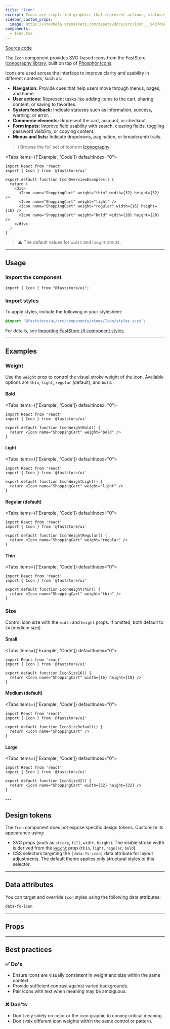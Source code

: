 ```yaml
---
title: "Icon"
excerpt: Icons are simplified graphics that represent actions, statuses, and navigation elements, helping users navigate the UI.
sidebar_custom_props:
  image: https://vtexhelp.vtexassets.com/assets/docs/src/Icon___9437da8db13517090534a38f4870d702.png
components:
  - Icon.tsx
---
```


[<i class="fa-brands fa-github"></i> Source code](https://github.com/vtex/faststore/tree/main/packages/components/src/atoms/Icon)

The `Icon` component provides SVG-based icons from the FastStore [Iconography library](https://developers.vtex.com/docs/guides/faststore/reference-icons), built on top of [Phosphor Icons](https://phosphoricons.com). 

Icons are used across the interface to improve clarity and usability in different contexts, such as:

- **Navigation:** Provide cues that help users move through menus, pages, and home.  
- **User actions:** Represent tasks like adding items to the cart, sharing content, or saving to favorites.
- **System feedback:** Indicate statuses such as information, success, warning, or error. 
- **Commerce elements:** Represent the cart, account, or checkout.
- **Form inputs:** Improve field usability with search, clearing fields, toggling password visibility, or copying content. 
- **Menus and lists:** Indicate dropdowns, pagination, or breadcrumb trails.

>ℹ️ Browse the full set of icons in [Iconography](https://developers.vtex.com/docs/guides/faststore/reference-icons).

<Tabs items={['Example', 'Code']} defaultIndex="0">
  <Tab>
    <OverviewSection>
      <Icon name="ShoppingCart" weight="thin" width={32} height={32} />
      <Icon name="ShoppingCart" weight="light" />
      <Icon name="ShoppingCart" weight="regular" width={16} height={16} />
      <Icon name="ShoppingCart" weight="bold" width={20} height={20} />
    </OverviewSection>
  </Tab>
  <Tab>

  ```tsx
  import React from 'react'
  import { Icon } from '@faststore/ui'

  export default function IconOverviewExamples() {
    return (
      <div>
        <Icon name="ShoppingCart" weight="thin" width={32} height={32} />
        <Icon name="ShoppingCart" weight="light" />
        <Icon name="ShoppingCart" weight="regular" width={16} height={16} />
        <Icon name="ShoppingCart" weight="bold" width={20} height={20} />
      </div>
    )
  }
  ```
  </Tab>
</Tabs>

> ⚠️ The default values for `width` and `height` are `24`.

---

## Usage

### Import the component

```tsx
import { Icon } from "@faststore/ui";
```

### Import styles

To apply styles, include the following in your stylesheet:

```scss
@import "@faststore/ui/src/components/atoms/Icon/styles.scss";
```

For details, see [Importing FastStore UI component styles](https://developers.vtex.com/docs/guides/faststore/using-themes-importing-ui-components-styles).

---

## Examples

### Weight

Use the `weight` prop to control the visual stroke weight of the icon. Available options are `thin`, `light`, `regular` (default), and `bold`.

#### Bold

<Tabs items={['Example', 'Code']} defaultIndex="0">
  <Tab>
    <OverviewSection>
      <Icon name="ShoppingCart" weight="bold" />
    </OverviewSection>
  </Tab>
  <Tab>

  ```tsx
  import React from 'react'
  import { Icon } from '@faststore/ui'

  export default function IconWeightBold() {
    return <Icon name="ShoppingCart" weight="bold" />
  }
  ```
  </Tab>
</Tabs>

#### Light

<Tabs items={['Example', 'Code']} defaultIndex="0">
  <Tab>
    <OverviewSection>
      <Icon name="ShoppingCart" weight="light" />
    </OverviewSection>
  </Tab>
  <Tab>

  ```tsx
  import React from 'react'
  import { Icon } from '@faststore/ui'

  export default function IconWeightLight() {
    return <Icon name="ShoppingCart" weight="light" />
  }
  ```
  </Tab>
</Tabs>

#### Regular (default)

<Tabs items={['Example', 'Code']} defaultIndex="0">
  <Tab>
    <OverviewSection>
      <Icon name="ShoppingCart" weight="regular" />
    </OverviewSection>
  </Tab>
  <Tab>

  ```tsx
  import React from 'react'
  import { Icon } from '@faststore/ui'

  export default function IconWeightRegular() {
    return <Icon name="ShoppingCart" weight="regular" />
  }
  ```
  </Tab>
</Tabs>

#### Thin

<Tabs items={['Example', 'Code']} defaultIndex="0">
  <Tab>
    <OverviewSection>
      <Icon name="ShoppingCart" weight="thin" />
    </OverviewSection>
  </Tab>
  <Tab>

  ```tsx
  import React from 'react'
  import { Icon } from '@faststore/ui'

  export default function IconWeightThin() {
    return <Icon name="ShoppingCart" weight="thin" />
  }
  ```
  </Tab>
</Tabs>

### Size

Control icon size with the `width` and `height` props. If omitted, both default to `24` (medium size).

#### Small

<Tabs items={['Example', 'Code']} defaultIndex="0">
  <Tab>
    <OverviewSection>
      <Icon name="ShoppingCart" width={16} height={16} />
    </OverviewSection>
  </Tab>
  <Tab>

  ```tsx
  import React from 'react'
  import { Icon } from '@faststore/ui'

  export default function IconSize16() {
    return <Icon name="ShoppingCart" width={16} height={16} />
  }
  ```
  </Tab>
</Tabs>

#### Medium (default)

<Tabs items={['Example', 'Code']} defaultIndex="0">
  <Tab>
    <OverviewSection>
      <Icon name="ShoppingCart" />
    </OverviewSection>
  </Tab>
  <Tab>

  ```tsx
  import React from 'react'
  import { Icon } from '@faststore/ui'

  export default function IconSizeDefault() {
    return <Icon name="ShoppingCart" />
  }
  ```
  </Tab>
</Tabs>

#### Large

<Tabs items={['Example', 'Code']} defaultIndex="0">
  <Tab>
    <OverviewSection>
      <Icon name="ShoppingCart" width={32} height={32} />
    </OverviewSection>
  </Tab>
  <Tab>

  ```tsx
  import React from 'react'
  import { Icon } from '@faststore/ui'

  export default function IconSize32() {
    return <Icon name="ShoppingCart" width={32} height={32} />
  }
  ```
  </Tab>
</Tabs>
---

## Design tokens

The `Icon` component does not expose specific design tokens. Customize its appearance using:

- SVG props (such as `stroke`, `fill`, `width`, `height`). The visible stroke width is derived from the [`weight`](#weight) prop (`thin`, `light`, `regular`, `bold`).
- CSS selectors targeting the `[data-fs-icon]` data attribute for layout adjustments. The default theme applies only structural styles to this selector.

---

## Data attributes

You can target and override `Icon` styles using the following data attributes:

`data-fs-icon`

---

## Props

<ComponentPropsSection component="Icon" />

---

## Best practices

### ✅ Do's
- Ensure icons are visually consistent in weight and size within the same context.
- Provide sufficient contrast against varied backgrounds.
- Pair icons with text when meaning may be ambiguous.

### ❌ Don'ts

- Don't rely solely on color or the icon graphic to convey critical meaning.
- Don't mix different icon weights within the same control or pattern.
